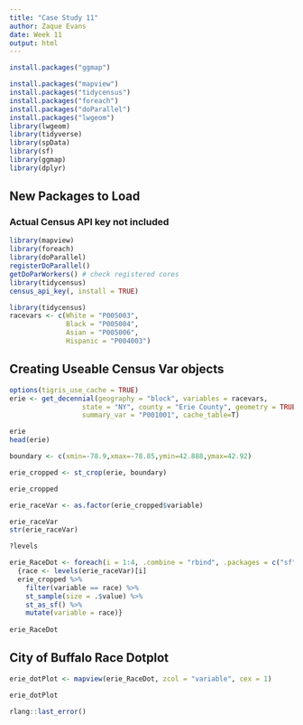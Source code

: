 ```yaml
---
title: "Case Study 11"
author: Zaque Evans
date: Week 11
output: html
---
```


```r
install.packages("ggmap")

install.packages("mapview")
install.packages("tidycensus")
install.packages("foreach")
install.packages("doParallel")
install.packages("lwgeom")
library(lwgeom)
library(tidyverse)
library(spData)
library(sf)
library(ggmap)
library(dplyr)
```


## New Packages to Load
### Actual Census API key not included
```r
library(mapview)
library(foreach)
library(doParallel)
registerDoParallel()
getDoParWorkers() # check registered cores
library(tidycensus)
census_api_key(, install = TRUE)

library(tidycensus)
racevars <- c(White = "P005003", 
              Black = "P005004", 
              Asian = "P005006", 
              Hispanic = "P004003")
```
## Creating Useable Census Var objects
```r
options(tigris_use_cache = TRUE)
erie <- get_decennial(geography = "block", variables = racevars, 
                  state = "NY", county = "Erie County", geometry = TRUE,
                  summary_var = "P001001", cache_table=T)

erie
head(erie)

boundary <- c(xmin=-78.9,xmax=-78.85,ymin=42.888,ymax=42.92)

erie_cropped <- st_crop(erie, boundary) 

erie_cropped

erie_raceVar <- as.factor(erie_cropped$variable)

erie_raceVar
str(erie_raceVar)

?levels

erie_RaceDot <- foreach(i = 1:4, .combine = "rbind", .packages = c("sf". "tidyverse")) %dopar% 
  {race <- levels(erie_raceVar)[i]
  erie_cropped %>%
    filter(variable == race) %>%
    st_sample(size = .$value) %>%
    st_as_sf() %>%
    mutate(variable = race)}
    
erie_RaceDot
```
## City of Buffalo Race Dotplot
``` r
erie_dotPlot <- mapview(erie_RaceDot, zcol = "variable", cex = 1)

erie_dotPlot
```

``` r
rlang::last_error()
```
